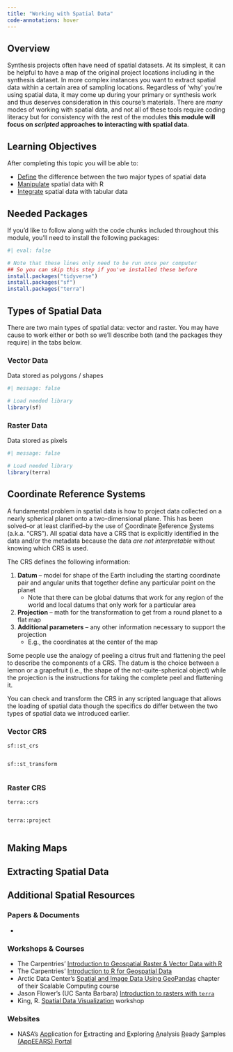 ```yaml
---
title: "Working with Spatial Data"
code-annotations: hover
---
```


## Overview

Synthesis projects often have need of spatial datasets. At its simplest, it can be helpful to have a map of the original project locations including in the synthesis dataset. In more complex instances you want to extract spatial data within a certain area of sampling locations. Regardless of 'why' you're using spatial data, it may come up during your primary or synthesis work and thus deserves consideration in this course's materials. There are _many_ modes of working with spatial data, and not all of these tools require coding literacy but for consistency with the rest of the modules **this module will focus on _scripted_ approaches to interacting with spatial data**.

## Learning Objectives

After completing this topic you will be able to: 

- <u>Define</u> the difference between the two major types of spatial data
- <u>Manipulate</u> spatial data with R
- <u>Integrate</u> spatial data with tabular data

## Needed Packages

If you'd like to follow along with the code chunks included throughout this module, you'll need to install the following packages:

```r
#| eval: false

# Note that these lines only need to be run once per computer
## So you can skip this step if you've installed these before
install.packages("tidyverse")
install.packages("sf")
install.packages("terra")
```

## Types of Spatial Data

There are two main types of spatial data: vector and raster. You may have cause to work either or both so we'll describe both (and the packages they require) in the tabs below.

:::{.panel-tabset}
### Vector Data

Data stored as polygons / shapes

```r
#| message: false

# Load needed library
library(sf)

```

### Raster Data

Data stored as pixels


```r
#| message: false

# Load needed library
library(terra)

```

:::

## Coordinate Reference Systems

A fundamental problem in spatial data is how to project data collected on a nearly spherical planet onto a two-dimensional plane. This has been solved--or at least clarified--by the use of <u>C</u>oordinate <u>R</u>eference <u>S</u>ystems (a.k.a. "CRS"). All spatial data have a CRS that is explicitly identified in the data and/or the metadata because the data _are not interpretable_ without knowing which CRS is used.


The CRS defines the following information:

1. **Datum** -- model for shape of the Earth including the starting coordinate pair and angular units that together define any particular point on the planet
    - Note that there can be global datums that work for any region of the world and local datums that only work for a particular area
2. **Projection** -- math for the transformation to get from a round planet to a flat map
3. **Additional parameters** -- any other information necessary to support the projection
    - E.g., the coordinates at the center of the map

Some people use the analogy of peeling a citrus fruit and flattening the peel to describe the components of a CRS. The datum is the choice between a lemon or a grapefruit (i.e., the shape of the not-quite-spherical object) while the projection is the instructions for taking the complete peel and flattening it.

You can check and transform the CRS in any scripted language that allows the loading of spatial data though the specifics do differ between the two types of spatial data we introduced earlier.

:::{.panel-tabset}
### Vector CRS


`sf::st_crs`

```r


```


`sf::st_transform`

```r


```

### Raster CRS

`terra::crs`

```r


```


`terra::project`

```r


```

:::

## Making Maps





## Extracting Spatial Data





## Additional Spatial Resources

### Papers & Documents

- 

### Workshops & Courses

- The Carpentries' [Introduction to Geospatial Raster & Vector Data with R](https://datacarpentry.org/r-raster-vector-geospatial/)
- The Carpentries' [Introduction to R for Geospatial Data](https://datacarpentry.org/r-intro-geospatial/index.html)
- Arctic Data Center's [Spatial and Image Data Using GeoPandas](https://learning.nceas.ucsb.edu/2023-03-arctic/sections/geopandas.html) chapter of their Scalable Computing course
- Jason Flower's (UC Santa Barbara) [Introduction to rasters with `terra`](https://jflowernet.github.io/intro-terra-ecodatascience/)
- King, R. [Spatial Data Visualization](https://github.com/king0708/spatial-data-viz) workshop

### Websites

- NASA's <u>App</u>lication for <u>E</u>xtracting and <u>E</u>xploring <u>A</u>nalysis <u>R</u>eady <u>S</u>amples [(AppEEARS) Portal](https://appeears.earthdatacloud.nasa.gov/)
